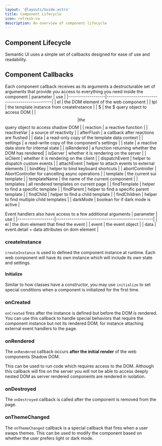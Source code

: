 ```yaml
---
layout: '@layouts/Guide.astro'
title: Component Lifecycle
icon: refresh-cw
description: An overview of component lifecycle
---
```



## Component Lifecycle

Semantic UI uses a simple set of callbacks designed for ease of use and readability.

## Component Callbacks

Each component callback receives as its arguments a destructurable set of arguments that provide you access to everything you need inside the component
| parameter         | use                                              |
|-------------------|--------------------------------------------------|
| el                | the DOM element of the web component             |
| tpl               | the template instance from createInstance        |
| $                 | the $ query object to access DOM                 |
| $$                | the $$ query object to access shadow DOM         |
| reaction          | a reactive function                              |
| reactiveVar       | a source of reactivity                           |
| afterFlush        | a callback after reactions are flushed           |
| data              | a read-only copy of the template data context    |
| settings          | a read-write copy of the component's settings    |
| state             | a reactive data store for internal state         |
| isRendered        | a function returning whether the DOM has rendered|
| isServer          | whether it is rendering on the server            |
| isClient          | whether it is rendering on the client            |
| dispatchEvent     | helper to dispatch custom events                 |
| attachEvent       | helper to attach events to external elements     |
| bindKey           | helper to bind keyboard shortcuts                |
| abortController   | AbortController for cancelling async operations  |
| template          | the current sui template                         |
| templateName      | the name of the current component                |
| templates         | all rendered templates on current page           |
| findTemplate      | helper to find a specific template               |
| findParent        | helper to find a specific parent template        |
| findChild         | helper to find a child template                  |
| findChildren      | helper to find multiple child templates          |
| darkMode          | boolean for if dark mode is active               |

Event handlers also have access to a few additional arguments
| parameter         | use                                              |
|-------------------|--------------------------------------------------|
| el                | the dom element that fired the event             |
| event             | the event object                                 |
| data              | event.detail + data attributes on dom element    |

### createInstance

`createInstance` is used to defined the component instance at runtime. Each web component will have its own instance which will include its own state and settings.

#### Initialize

Similar to how classes have a constructor, you may use `initialize` to set special conditions when a component is initialized for the first time.

### onCreated

`onCreated` fires after the instance is defined but before the DOM is rendered. You can use this callback to handle special behaviors that require the component instance but not its rendered DOM, for instance attaching external event handlers to the page.

### onRendered

The `onRendered` callback occurs **after the initial render** of the web components Shadow DOM.

This can be used to run code which requires access to the DOM. Although this callback will fire on the server you will not be able to access deeply nested DOM as server rendered components are rendered in isolation.

### onDestroyed

The `onDestroyed` callback is called after the component is removed from the page.

### onThemeChanged

The `onThemeChanged` callback is a special callback that fires when a user swaps themes. This can be used to modify the component based on whether the user prefers light or dark mode.
